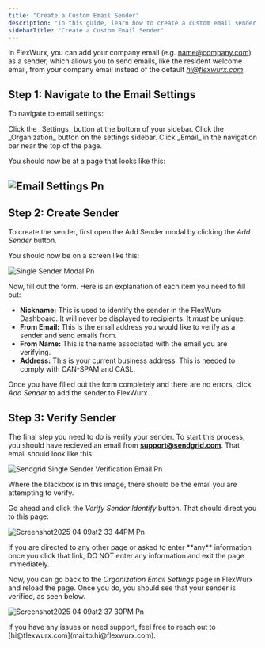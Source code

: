 ```yaml
---
title: "Create a Custom Email Sender"
description: "In this guide, learn how to create a custom email sender that you can use to send email communication from within FlexWurx."
sidebarTitle: "Create a Custom Email Sender"
---
```


In FlexWurx, you can add your company email (e.g. [name@company.com](mailto:name@company.com)) as a sender, which allows you to send emails, like the resident welcome email, from your company email instead of the default [_hi@flexwurx.com_](mailto:hi@flexwurx.com).

## Step 1: Navigate to the Email Settings

To navigate to email settings:

<Steps>
  <Step title="Go to Settings">
    Click the _Settings_ button at the bottom of your sidebar.
  </Step>
  <Step title="Go to Organization Settings">
    Click the _Organization_ button on the settings sidebar.
  </Step>
  <Step title="Go to Organization Email Settings">
    Click _Email_ in the navigation bar near the top of the page.
  </Step>
</Steps>

You should now be at a page that looks like this:

## ![Email Settings Pn](/images/EmailSettings.png)

## Step 2: Create Sender

To create the sender, first open the Add Sender modal by clicking the _Add Sender_ button.

You should now be on a screen like this:

![Single Sender Modal Pn](/images/SingleSenderModal.png)

Now, fill out the form. Here is an explanation of each item you need to fill out:

- **Nickname:** This is used to identify the sender in the FlexWurx Dashboard. It will never be displayed to recipients. It _must_ be unique.
- **From Email:** This is the email address you would like to verify as a sender and send emails from.
- **From Name:** This is the name associated with the email you are verifying.
- **Address:** This is your current business address. This is needed to comply with CAN-SPAM and CASL.

Once you have filled out the form completely and there are no errors, click _Add Sender_ to add the sender to FlexWurx.

## Step 3: Verify Sender

The final step you need to do is verify your sender. To start this process, you should have recieved an email from [**support@sendgrid.com**](mailto:support@sendgrid.com). That email should look like this:

![Sendgrid Single Sender Verification Email Pn](/images/SendgridSingleSenderVerificationEmail.png)

Where the blackbox is in this image, there should be the email you are attempting to verify.

Go ahead and click the _Verify Sender Identify_ button. That should direct you to this page:

![Screenshot2025 04 09at2 33 44PM Pn](/images/Screenshot2025-04-09at2.33.44PM.png)

<Warning>
  If you are directed to any other page or asked to enter **any** information once you click that link, DO NOT enter any information and exit the page immediately.
</Warning>

Now, you can go back to the _Organization Email Settings_ page in FlexWurx and reload the page. Once you do, you should see that your sender is verified, as seen below.

![Screenshot2025 04 09at2 37 30PM Pn](/images/Screenshot2025-04-09at2.37.30PM.png)

<Info>
  If you have any issues or need support, feel free to reach out to [hi@flexwurx.com](mailto:hi@flexwurx.com).
</Info>